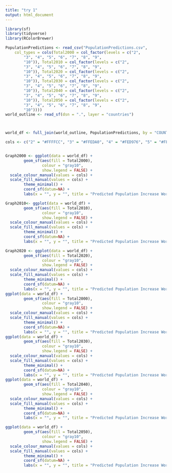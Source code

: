 ```yaml
---
title: "try 1"
output: html_document
---
```




```r
library(sf)
library(tidyverse)
library(RColorBrewer)

PopulationPredictions <- read_csv("PopulationPredictions.csv", 
    col_types = cols(Total2000 = col_factor(levels = c("2", 
        "3", "4", "5", "6", "7", "8", "9", 
        "10")), Total2010 = col_factor(levels = c("2", 
        "3", "4", "5", "6", "7", "8", "9", 
        "10")), Total2020 = col_factor(levels = c("2", 
        "3", "4", "5", "6", "7", "8", "9", 
        "10")), Total2030 = col_factor(levels = c("2", 
        "3", "4", "5", "6", "7", "8", "9", 
        "10")), Total2040 = col_factor(levels = c("2", 
        "3", "4", "5", "6", "7", "8", "9", 
        "10")), Total2050 = col_factor(levels = c("2", 
        "3", "4", "5", "6", "7", "8", "9", 
        "10"))))
world_outline <- read_sf(dsn = ".", layer = "countries")



world_df <- full_join(world_outline, PopulationPredictions, by = "COUNTRY")

cols <- c("2" = "#FFFFCC", "3" = "#FFEDA0", "4" = "#FED976", "5" = "#FEB24C", "6" = "#FD8D3C", "7" = "#FC4E2A", "8" = "#E31A1C", "9" = "#BD0026", "10" = "#800026")


Graph2000 <- ggplot(data = world_df) + 
        geom_sf(aes(fill = Total2000), 
                colour = "gray10", 
                show.legend = FALSE) +
  scale_colour_manual(values = cols) +
  scale_fill_manual(values = cols) +
        theme_minimal() +
        coord_sf(datum=NA) +
        labs(x = "", y = "", title = "Predicted Population Increase Worldwide")

Graph2010<- ggplot(data = world_df) + 
        geom_sf(aes(fill = Total2010), 
                colour = "gray10", 
                show.legend = FALSE) +
  scale_colour_manual(values = cols) +
  scale_fill_manual(values = cols) +
        theme_minimal() +
        coord_sf(datum=NA) +
        labs(x = "", y = "", title = "Predicted Population Increase Worldwide")

Graph2020 <- ggplot(data = world_df) + 
        geom_sf(aes(fill = Total2020), 
                colour = "gray10", 
                show.legend = FALSE) +
  scale_colour_manual(values = cols) +
  scale_fill_manual(values = cols) +
        theme_minimal() +
        coord_sf(datum=NA) +
        labs(x = "", y = "", title = "Predicted Population Increase Worldwide")
ggplot(data = world_df) + 
        geom_sf(aes(fill = Total2000), 
                colour = "gray10", 
                show.legend = FALSE) +
  scale_colour_manual(values = cols) +
  scale_fill_manual(values = cols) +
        theme_minimal() +
        coord_sf(datum=NA) +
        labs(x = "", y = "", title = "Predicted Population Increase Worldwide")
ggplot(data = world_df) + 
        geom_sf(aes(fill = Total2030), 
                colour = "gray10", 
                show.legend = FALSE) +
  scale_colour_manual(values = cols) +
  scale_fill_manual(values = cols) +
        theme_minimal() +
        coord_sf(datum=NA) +
        labs(x = "", y = "", title = "Predicted Population Increase Worldwide")
ggplot(data = world_df) + 
        geom_sf(aes(fill = Total2040), 
                colour = "gray10", 
                show.legend = FALSE) +
  scale_colour_manual(values = cols) +
  scale_fill_manual(values = cols) +
        theme_minimal() +
        coord_sf(datum=NA) +
        labs(x = "", y = "", title = "Predicted Population Increase Worldwide")

ggplot(data = world_df) + 
        geom_sf(aes(fill = Total2050), 
                colour = "gray10", 
                show.legend = FALSE) +
  scale_colour_manual(values = cols) +
  scale_fill_manual(values = cols) +
        theme_minimal() +
        coord_sf(datum=NA) +
        labs(x = "", y = "", title = "Predicted Population Increase Worldwide")


```

